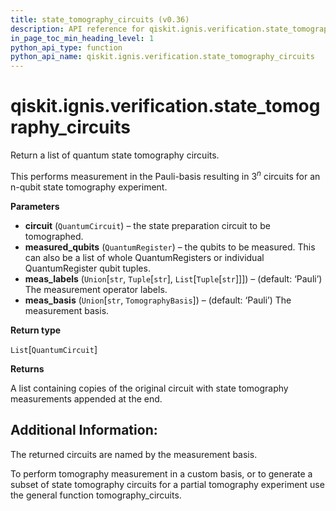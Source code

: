 ```yaml
---
title: state_tomography_circuits (v0.36)
description: API reference for qiskit.ignis.verification.state_tomography_circuits in qiskit v0.36
in_page_toc_min_heading_level: 1
python_api_type: function
python_api_name: qiskit.ignis.verification.state_tomography_circuits
---
```


<span id="qiskit-ignis-verification-state-tomography-circuits" />

# qiskit.ignis.verification.state\_tomography\_circuits

<Function id="qiskit.ignis.verification.state_tomography_circuits" isDedicatedPage={true} github="https://github.com/qiskit-community/qiskit-ignis/tree/stable/0.7/qiskit/ignis/verification/tomography/basis/circuits.py" signature="state_tomography_circuits(circuit, measured_qubits, meas_labels='Pauli', meas_basis='Pauli')">
  Return a list of quantum state tomography circuits.

  This performs measurement in the Pauli-basis resulting in $3^n$ circuits for an n-qubit state tomography experiment.

  **Parameters**

  *   **circuit** (`QuantumCircuit`) – the state preparation circuit to be tomographed.
  *   **measured\_qubits** (`QuantumRegister`) – the qubits to be measured. This can also be a list of whole QuantumRegisters or individual QuantumRegister qubit tuples.
  *   **meas\_labels** (`Union`\[`str`, `Tuple`\[`str`], `List`\[`Tuple`\[`str`]]]) – (default: ‘Pauli’) The measurement operator labels.
  *   **meas\_basis** (`Union`\[`str`, `TomographyBasis`]) – (default: ‘Pauli’) The measurement basis.

  **Return type**

  `List`\[`QuantumCircuit`]

  **Returns**

  A list containing copies of the original circuit with state tomography measurements appended at the end.

  ## Additional Information:

  The returned circuits are named by the measurement basis.

  To perform tomography measurement in a custom basis, or to generate a subset of state tomography circuits for a partial tomography experiment use the general function tomography\_circuits.
</Function>

